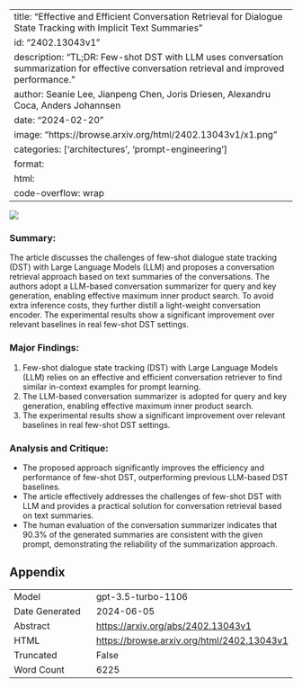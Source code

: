 
---
title: "Effective and Efficient Conversation Retrieval for Dialogue State Tracking with Implicit Text Summaries"
id: "2402.13043v1"
description: "TL;DR: Few-shot DST with LLM uses conversation summarization for effective conversation retrieval and improved performance."
author: Seanie Lee, Jianpeng Chen, Joris Driesen, Alexandru Coca, Anders Johannsen
date: "2024-02-20"
image: "https://browse.arxiv.org/html/2402.13043v1/x1.png"
categories: ['architectures', 'prompt-engineering']
format:
  html:
    code-overflow: wrap
---

![](https://browse.arxiv.org/html/2402.13043v1/x1.png)

### Summary:
The article discusses the challenges of few-shot dialogue state tracking (DST) with Large Language Models (LLM) and proposes a conversation retrieval approach based on text summaries of the conversations. The authors adopt a LLM-based conversation summarizer for query and key generation, enabling effective maximum inner product search. To avoid extra inference costs, they further distill a light-weight conversation encoder. The experimental results show a significant improvement over relevant baselines in real few-shot DST settings.

### Major Findings:
1. Few-shot dialogue state tracking (DST) with Large Language Models (LLM) relies on an effective and efficient conversation retriever to find similar in-context examples for prompt learning.
2. The LLM-based conversation summarizer is adopted for query and key generation, enabling effective maximum inner product search.
3. The experimental results show a significant improvement over relevant baselines in real few-shot DST settings.

### Analysis and Critique:
- The proposed approach significantly improves the efficiency and performance of few-shot DST, outperforming previous LLM-based DST baselines.
- The article effectively addresses the challenges of few-shot DST with LLM and provides a practical solution for conversation retrieval based on text summaries.
- The human evaluation of the conversation summarizer indicates that 90.3% of the generated summaries are consistent with the given prompt, demonstrating the reliability of the summarization approach.

## Appendix

|          |          |
|----------|----------|
| Model     | gpt-3.5-turbo-1106       |
| Date Generated     | 2024-06-05       |
| Abstract | [https://arxiv.org/abs/2402.13043v1](https://arxiv.org/abs/2402.13043v1)        |
| HTML     | [https://browse.arxiv.org/html/2402.13043v1](https://browse.arxiv.org/html/2402.13043v1)       |
| Truncated       | False       |
| Word Count       | 6225       |